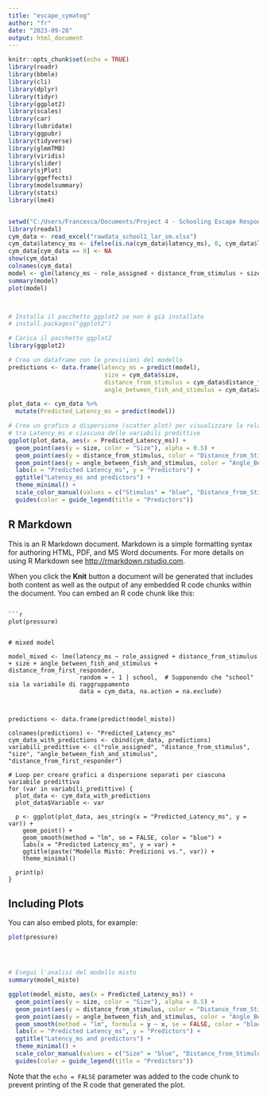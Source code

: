 ---
title: "escape_cymatog"
author: "fr"
date: "2023-09-28"
output: html_document
---

```{r setup, include=FALSE}
knitr::opts_chunk$set(echo = TRUE)
library(readr)
library(bbmle)
library(cli)
library(dplyr)
library(tidyr)
library(ggplot2)
library(scales)
library(car)
library(lubridate)
library(ggpubr)
library(tidyverse)
library(glmmTMB)
library(viridis)
library(slider)
library(sjPlot)
library(ggeffects)
library(modelsummary)
library(stats)
library(lme4)


setwd("C:/Users/Francesca/Documents/Project 4 - Schooling Escape Responses/cymatog")
library(readxl)
cym_data <- read_excel("rawdata_school1_lar_sm.xlsx")
cym_data$latency_ms <- ifelse(is.na(cym_data$latency_ms), 0, cym_data$latency_ms )
cym_data[cym_data == 0] <- NA
show(cym_data)
colnames(cym_data)
model <- glm(latency_ms ~ role_assigned + distance_from_stimulus + size+ angle_between_fish_and_stimulus+distance_from_first_responder, data = cym_data, family = gaussian, na.action = na.exclude)
summary(model)
plot(model)



# Installa il pacchetto ggplot2 se non è già installato
# install.packages("ggplot2")

# Carica il pacchetto ggplot2
library(ggplot2)

# Crea un dataframe con le previsioni del modello
predictions <- data.frame(latency_ms = predict(model),
                           size = cym_data$size,
                           distance_from_stimulus = cym_data$distance_from_stimulus,
                           angle_between_fish_and_stimulus = cym_data$angle_between_fish_and_stimulus)

plot_data <- cym_data %>%
  mutate(Predicted_Latency_ms = predict(model))  

# Crea un grafico a dispersione (scatter plot) per visualizzare la relazione lineare
# tra Latency_ms e ciascuna delle variabili predittive
ggplot(plot_data, aes(x = Predicted_Latency_ms)) +
  geom_point(aes(y = size, color = "Size"), alpha = 0.5) +
  geom_point(aes(y = distance_from_stimulus, color = "Distance_from_Stimulus"), alpha = 0.5) +
  geom_point(aes(y = angle_between_fish_and_stimulus, color = "Angle_Between_Fish_and_Stimulus"), alpha = 0.5) +
  labs(x = "Predicted Latency_ms", y = "Predictors") +
  ggtitle("Latency_ms and predictors") +
  theme_minimal() +
  scale_color_manual(values = c("Stimulus" = "blue", "Distance_from_Stimulus" = "red", "Angle_Between_Fish_and_Stimulus" = "green")) +
  guides(color = guide_legend(title = "Predictors"))


```

## R Markdown

This is an R Markdown document. Markdown is a simple formatting syntax for authoring HTML, PDF, and MS Word documents. For more details on using R Markdown see <http://rmarkdown.rstudio.com>.

When you click the **Knit** button a document will be generated that includes both content as well as the output of any embedded R code chunks within the document. You can embed an R code chunk like this:


```

```{r pressure, echo=FALSE}
plot(pressure)


# mixed model

model_mixed <- lme(latency_ms ~ role_assigned + distance_from_stimulus + size + angle_between_fish_and_stimulus + distance_from_first_responder,
                    random = ~ 1 | school,  # Supponendo che "school" sia la variabile di raggruppamento
                    data = cym_data, na.action = na.exclude)
                    
                    
                  
predictions <- data.frame(predict(model_misto))

colnames(predictions) <- "Predicted_Latency_ms"
cym_data_with_predictions <- cbind(cym_data, predictions)
variabili_predittive <- c("role_assigned", "distance_from_stimulus", "size", "angle_between_fish_and_stimulus", "distance_from_first_responder")

# Loop per creare grafici a dispersione separati per ciascuna variabile predittiva
for (var in variabili_predittive) {
  plot_data <- cym_data_with_predictions
  plot_data$Variable <- var
  
  p <- ggplot(plot_data, aes_string(x = "Predicted_Latency_ms", y = var)) +
    geom_point() +
    geom_smooth(method = "lm", se = FALSE, color = "blue") +
    labs(x = "Predicted Latency_ms", y = var) +
    ggtitle(paste("Modello Misto: Predizioni vs.", var)) +
    theme_minimal()
  
  print(p)
}

```

## Including Plots

You can also embed plots, for example:

```{r pressure, echo=FALSE}
plot(pressure)




# Esegui l'analisi del modello misto
summary(model_misto)

ggplot(model_misto, aes(x = Predicted_Latency_ms)) +
  geom_point(aes(y = size, color = "Size"), alpha = 0.5) +
  geom_point(aes(y = distance_from_stimulus, color = "Distance_from_Stimulus"), alpha = 0.5) +
  geom_point(aes(y = angle_between_fish_and_stimulus, color = "Angle_Between_Fish_and_Stimulus"), alpha = 0.5) +
  geom_smooth(method = "lm", formula = y ~ x, se = FALSE, color = "black") +  # Aggiunge una linea di tendenza
  labs(x = "Predicted Latency_ms", y = "Predictors") +
  ggtitle("Latency_ms and predictors") +
  theme_minimal() +
  scale_color_manual(values = c("Size" = "blue", "Distance_from_Stimulus" = "red", "Angle_Between_Fish_and_Stimulus" = "green")) +
  guides(color = guide_legend(title = "Predictors"))
```

Note that the `echo = FALSE` parameter was added to the code chunk to prevent printing of the R code that generated the plot.
